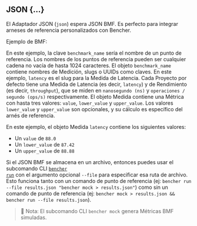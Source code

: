 
## JSON \{...\}

El Adaptador JSON (`json`) espera JSON BMF.
Es perfecto para integrar arneses de referencia personalizados con Bencher.

Ejemplo de BMF:

<BmfExample />

En este ejemplo, la clave `benchmark_name` sería el nombre de un punto de referencia.
Los nombres de los puntos de referencia pueden ser cualquier cadena no vacía de hasta 1024 caracteres.
El objeto `benchmark_name` contiene nombres de Medición, slugs o UUIDs como claves.
En este ejemplo, `latency` es el slug para la Medida de Latencia.
Cada Proyecto por defecto tiene una Medida de Latencia (es decir, `latency`) y de Rendimiento (es decir, `throughput`),
que se miden en `nanosegundo (ns)` y `operaciones / segundo (ops/s)` respectivamente.
El objeto Medida contiene una Métrica con hasta tres valores: `value`, `lower_value` y `upper_value`.
Los valores `lower_value` y `upper_value` son opcionales,
y su cálculo es específico del arnés de referencia.

En este ejemplo, el objeto Medida `latency` contiene los siguientes valores:

- Un `value` de `88.0`
- Un `lower_value` de `87.42`
- Un `upper_value` de `88.88`

Si el JSON BMF se almacena en un archivo,
entonces puedes usar el subcomando CLI <code><a href="/es/docs/explanation/bencher-run/">bencher run</a></code> con el argumento opcional `--file` para especificar esa ruta de archivo.
Esto funciona tanto con un comando de punto de referencia (ej: `bencher run --file results.json "bencher mock > results.json"`)
como sin un comando de punto de referencia (ej: `bencher mock > results.json && bencher run --file results.json`).

<BmfSchema />

> 🐰 Nota: El subcomando CLI `bencher mock` genera Métricas BMF simuladas.